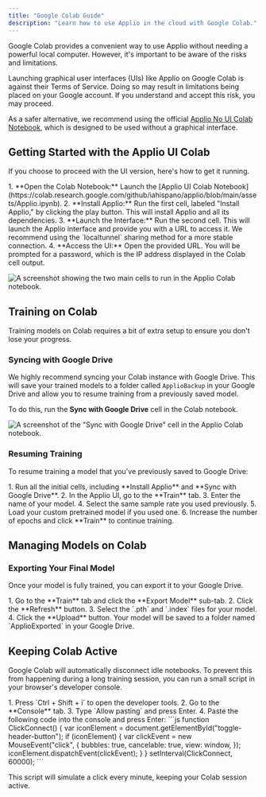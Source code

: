 ```yaml
---
title: "Google Colab Guide"
description: "Learn how to use Applio in the cloud with Google Colab."
---
```



Google Colab provides a convenient way to use Applio without needing a powerful local computer. However, it's important to be aware of the risks and limitations.

<Aside type="danger" title="Important Notice">
  Launching graphical user interfaces (UIs) like Applio on Google Colab is against their Terms of Service. Doing so may result in limitations being placed on your Google account. If you understand and accept this risk, you may proceed.

  As a safer alternative, we recommend using the official [Applio No UI Colab Notebook](https://colab.research.google.com/github/iahispano/applio/blob/main/assets/Applio_NoUI.ipynb), which is designed to be used without a graphical interface.
</Aside>

## Getting Started with the Applio UI Colab

If you choose to proceed with the UI version, here's how to get it running.

<Steps>
1.  **Open the Colab Notebook:** Launch the [Applio UI Colab Notebook](https://colab.research.google.com/github/iahispano/applio/blob/main/assets/Applio.ipynb).
2.  **Install Applio:** Run the first cell, labeled "Install Applio," by clicking the play button. This will install Applio and all its dependencies.
3.  **Launch the Interface:** Run the second cell. This will launch the Applio interface and provide you with a URL to access it. We recommend using the `localtunnel` sharing method for a more stable connection.
4.  **Access the UI:** Open the provided URL. You will be prompted for a password, which is the IP address displayed in the Colab cell output.
</Steps>

![A screenshot showing the two main cells to run in the Applio Colab notebook.](/images/colab.png)

## Training on Colab

Training models on Colab requires a bit of extra setup to ensure you don't lose your progress.

### Syncing with Google Drive

We highly recommend syncing your Colab instance with Google Drive. This will save your trained models to a folder called `ApplioBackup` in your Google Drive and allow you to resume training from a previously saved model.

To do this, run the **Sync with Google Drive** cell in the Colab notebook.

![A screenshot of the "Sync with Google Drive" cell in the Applio Colab notebook.](/images/extra-colab.png)

### Resuming Training

To resume training a model that you've previously saved to Google Drive:

<Steps>
1.  Run all the initial cells, including **Install Applio** and **Sync with Google Drive**.
2.  In the Applio UI, go to the **Train** tab.
3.  Enter the name of your model.
4.  Select the same sample rate you used previously.
5.  Load your custom pretrained model if you used one.
6.  Increase the number of epochs and click **Train** to continue training.
</Steps>

## Managing Models on Colab

### Exporting Your Final Model

Once your model is fully trained, you can export it to your Google Drive.

<Steps>
1.  Go to the **Train** tab and click the **Export Model** sub-tab.
2.  Click the **Refresh** button.
3.  Select the `.pth` and `.index` files for your model.
4.  Click the **Upload** button. Your model will be saved to a folder named `ApplioExported` in your Google Drive.
</Steps>

## Keeping Colab Active

Google Colab will automatically disconnect idle notebooks. To prevent this from happening during a long training session, you can run a small script in your browser's developer console.

<Steps>
1.  Press `Ctrl + Shift + i` to open the developer tools.
2.  Go to the **Console** tab.
3.  Type `Allow pasting` and press Enter.
4.  Paste the following code into the console and press Enter:
    ```js
    function ClickConnect() {
      var iconElement = document.getElementById("toggle-header-button");
      if (iconElement) {
        var clickEvent = new MouseEvent("click", {
          bubbles: true,
          cancelable: true,
          view: window,
        });
        iconElement.dispatchEvent(clickEvent);
      }
    }
    setInterval(ClickConnect, 60000);
    ```
</Steps>

This script will simulate a click every minute, keeping your Colab session active.
